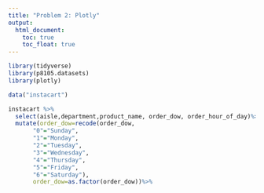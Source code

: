 ```yaml
---
title: "Problem 2: Plotly"
output: 
  html_document:
    toc: true
    toc_float: true
---
```


```r
library(tidyverse)
library(p8105.datasets)
library(plotly)
```

```r
data("instacart")

instacart %>%
  select(aisle,department,product_name, order_dow, order_hour_of_day)%>%
  mutate(order_dow=recode(order_dow,
       "0"="Sunday",
       "1"="Monday",
       "2"="Tuesday",
       "3"="Wednesday",
       "4"="Thursday",
       "5"="Friday",
       "6"="Saturday"),
       order_dow=as.factor(order_dow))%>%
  
```


